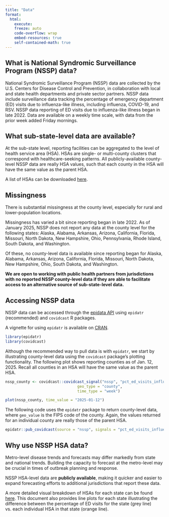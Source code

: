 ```yaml
---
title: "Data"
format: 
  html: 
    execute:
    freeze: auto
    code-overflow: wrap
    embed-resources: true
    self-contained-math: true
---
```


## What is National Syndromic Surveillance Program (NSSP) data?

National Syndromic Surveillance Program (NSSP) data are collected by the U.S. Centers for Disease Control and Prevention, in collaboration with local and state health departments and private sector partners. NSSP data include surveillance data tracking the percentage of emergency department (ED) visits due to influenza-like illness, including influenza, COVID-19, and RSV. NSSP data reporting of ED visits due to influenza-like illness began in late 2022. Data are available on a weekly time scale, with data from the prior week added Friday mornings. 

## What sub-state-level data are available?

At the sub-state level, reporting facilities can be aggregated to the level of health service area (HSA). HSAs are single- or multi-county clusters that correspond with healthcare-seeking patterns. All publicly-available county-level NSSP data are really HSA values, such that each county in the HSA will have the same value as the parent HSA. 

A list of HSAs can be downloaded [here](https://view.officeapps.live.com/op/view.aspx?src=https%3A%2F%2Fseer.cancer.gov%2Fseerstat%2Fvariables%2Fcountyattribs%2FHealth.Service.Areas.xls&wdOrigin=BROWSELINK).

## Missingness

There is substantial missingness at the county level, especially for rural and lower-population locations.

Missingness has varied a bit since reporting began in late 2022. As of January 2025, NSSP does not report any data at the county level for the following states: Alaska, Alabama, Arkansas, Arizona, California, Florida, Missouri, North Dakota, New Hampshire, Ohio, Pennsylvania, Rhode Island, South Dakota, and Washington. 

Of these, no county-level data is available since reporting began for Alaska, Alabama, Arkansas, Arizona, California, Florida, Missouri, North Dakota, New Hampshire, Ohio, South Dakota, and Washington. 

**We are open to working with public health partners from jurisdictions with no reported NSSP county-level data if they are able to facilitate access to an alternative source of sub-state-level data.**

## Accessing NSSP data

NSSP data can be accessed through the [epidata API](https://cmu-delphi.github.io/delphi-epidata/api/covidcast-signals/nssp.html) using `epidatr` (recommended) and `covidcast` R packages.

A vignette for using `epidatr` is available on [CRAN](https://cran.r-project.org/web/packages/epidatr/vignettes/epidatr.html).

```r
library(epidatr)
library(covidcast)
```

Although the recommended way to pull data is with `epidatr`, we start by illustrating county-level data using the `covidcast` package's plotting functionality. The following plot shows reporting counties as of Jan. 12, 2025. Recall all counties in an HSA will have the same value as the parent HSA. 

```r
nssp_county <- covidcast::covidcast_signal("nssp", "pct_ed_visits_influenza",
                                geo_type = "county",
                                time_type = "week")
```

```r
plot(nssp_county, time_value = "2025-01-12")
```

The following code uses the `epidatr` package to return county-level data, where `geo_value` is the FIPS code of the county. Again, the values returned for an individual county are really those of the parent HSA.

```r
epidatr::pub_covidcast(source = "nssp", signals = "pct_ed_visits_influenza", geo_type = "county", geo_values = "25015", time_type = "week")
```

## Why use NSSP HSA data?

Metro-level disease trends and forecasts may differ markedly from state and national trends. Building the capacity to forecast at the metro-level may be crucial in times of outbreak planning and response.  

NSSP HSA-level data are **publicly available**, making it quicker and easier to expand forecasting efforts to additional jurisdictions that report these data. 

A more detailed visual breakdown of HSAs for each state can be found [here](img/all_states.pdf). This document also provides line plots for each state illustrating the difference between the percentage of ED visits for the state (grey line) vs. each individual HSA in that state (orange line). 





